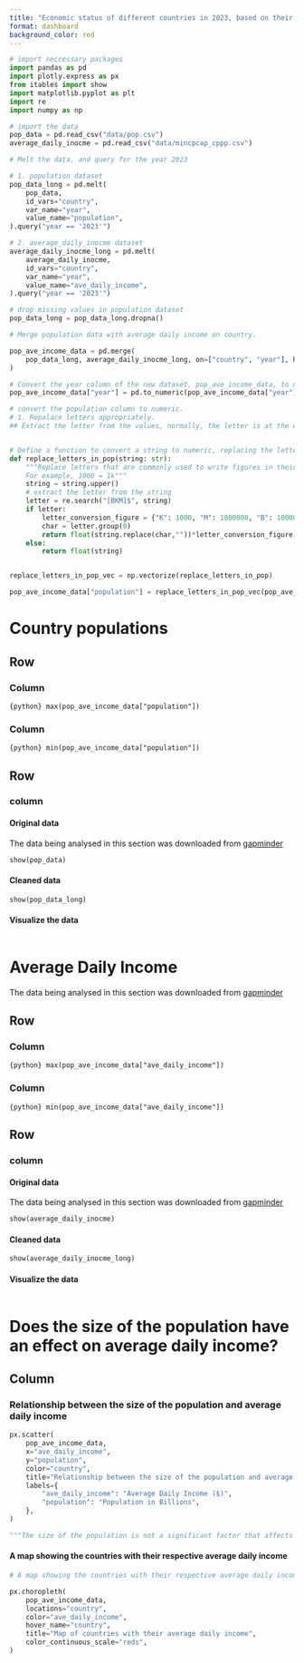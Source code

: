 ```yaml
---
title: "Economic status of different countries in 2023, based on their average daily income"
format: dashboard
background_color: red
---
```



```python
# import neccessary packages
import pandas as pd
import plotly.express as px
from itables import show
import matplotlib.pyplot as plt
import re
import numpy as np
```

```python
# import the data
pop_data = pd.read_csv("data/pop.csv")
average_daily_inocme = pd.read_csv("data/mincpcap_cppp.csv")
```

```python
# Melt the data, and query for the year 2023

# 1. population dataset
pop_data_long = pd.melt(
    pop_data,
    id_vars="country",
    var_name="year",
    value_name="population",
).query("year == '2023'")

# 2. average_daily_inocme dataset
average_daily_inocme_long = pd.melt(
    average_daily_inocme,
    id_vars="country",
    var_name="year",
    value_name="ave_daily_income",
).query("year == '2023'")
```

```python
# drop missing values in population dataset
pop_data_long = pop_data_long.dropna()
```

```python
# Merge population data with average daily income on country.

pop_ave_income_data = pd.merge(
    pop_data_long, average_daily_inocme_long, on=["country", "year"], how="left"
)
```
```python
# Convert the year column of the new dataset, pop_ave_income_data, to numeric
pop_ave_income_data["year"] = pd.to_numeric(pop_ave_income_data["year"])

# convert the population column to numeric.
# 1. Repalace letters appropriately.
## Extract the letter from the values, normally, the letter is at the end.


# Define a function to convert a string to numeric, replacing the letters with their values
def replace_letters_in_pop(string: str):
    """Replace letters that are commonly used to write figures in their short forms.
    For example, 1000 = 1k"""
    string = string.upper()
    # extract the letter from the string
    letter = re.search("[BKM]$", string)
    if letter:
        letter_conversion_figure = {"K": 1000, "M": 1000000, "B": 1000000000}
        char = letter.group(0)
        return float(string.replace(char,""))*letter_conversion_figure[char]
    else:
        return float(string) 


replace_letters_in_pop_vec = np.vectorize(replace_letters_in_pop)

pop_ave_income_data["population"] = replace_letters_in_pop_vec(pop_ave_income_data["population"])
```

# Country populations
## Row {height="20%"}
### Column {width="30%"}
::: {.valuebox title="Highest population" color="red" icon="arrow-up"}

`{python} max(pop_ave_income_data["population"])`

:::

### Column {width="30%"}
::: {.valuebox title="minimum population" color="blue" icon="arrow-down"}

`{python} min(pop_ave_income_data["population"])`

:::
## Row
### column {.tabset} 
#### Original data

The data being analysed in this section was downloaded from [gapminder](https://www.gapminder.org/data/)
```python
show(pop_data)
```

#### Cleaned data
```python
show(pop_data_long)
```

#### Visualize the data

```python

```


# Average Daily Income

The data being analysed in this section was downloaded from [gapminder](https://www.gapminder.org/data/)

## Row {height="20%"}
### Column {width="30%"}
::: {.valuebox title="Highest Average Daily Income" color="red" icon="arrow-up"}

`{python} max(pop_ave_income_data["ave_daily_income"])`

:::

### Column {width="30%"}
::: {.valuebox title="minimum Average Daily Income" color="blue" icon="arrow-down"}

`{python} min(pop_ave_income_data["ave_daily_income"])`

:::
## Row
### column {.tabset} 
#### Original data

The data being analysed in this section was downloaded from [gapminder](https://www.gapminder.org/data/)
```python
show(average_daily_inocme)
```

#### Cleaned data
```python
show(average_daily_inocme_long)
```

#### Visualize the data

```python

```


# Does the size of the population have an effect on average daily income?

## Column 
### Relationship between the size of the population and average daily income
```python
px.scatter(
    pop_ave_income_data,
    x="ave_daily_income",
    y="population",
    color="country",
    title="Relationship between the size of the population and average daily income ",
    labels={
        "ave_daily_income": "Average Daily Income ($)",
        "population": "Population in Billions",
    },
)

"""The size of the population is not a significant factor that affects the average daily income"""
```
#### A map showing the countries with their respective average daily income

```python
# A map showing the countries with their respective average daily income

px.choropleth(
    pop_ave_income_data,
    locations="country",
    color="ave_daily_income",
    hover_name="country",
    title="Map of countries with their average daily income",
    color_continuous_scale="reds",
)
```